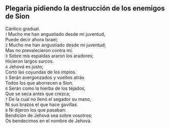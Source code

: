 == Plegaria pidiendo la destrucción de los enemigos de Sion ==

Cántico gradual.<br>
{{anchor|1}} <small>1</small> Mucho me han angustiado desde mi juventud,<br>
Puede decir ahora Israel;<br>
{{anchor|2}} <small>2</small> Mucho me han angustiado desde mi juventud;<br>
Mas no prevalecieron contra mí.<br>
{{anchor|3}} <small>3</small> Sobre mis espaldas araron los aradores;<br>
Hicieron largos surcos.<br>
{{anchor|4}} <small>4</small> Jehová es justo;<br>
Cortó las coyundas de los impíos.<br>
{{anchor|5}} <small>5</small> Serán avergonzados y vueltos atrás<br>
Todos los que aborrecen a Sion.<br>
{{anchor|6}} <small>6</small> Serán como la hierba de los tejados,<br>
Que se seca antes que crezca;<br>
{{anchor|7}} <small>7</small> De la cual no llenó el segador su mano,<br>
Ni sus brazos el que hace gavillas.<br>
{{anchor|8}} <small>8</small> Ni dijeron los que pasaban:<br>
Bendición de Jehová sea sobre vosotros;<br>
Os bendecimos en el nombre de Jehová.<br>

